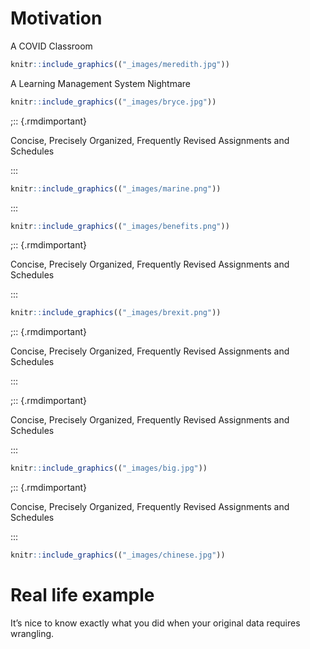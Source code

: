 
# Motivation

::: {.rmdimportant}

A COVID Classroom

:::

```r
knitr::include_graphics(("_images/meredith.jpg"))
```

::: {.rmdimportant}

A Learning Management System Nightmare

:::

```r
knitr::include_graphics(("_images/bryce.jpg"))
```


;:: {.rmdimportant}

Concise, Precisely Organized, Frequently Revised Assignments and Schedules

:::


```r
knitr::include_graphics(("_images/marine.png"))
```

:::


```r
knitr::include_graphics(("_images/benefits.png"))
```

;:: {.rmdimportant}

Concise, Precisely Organized, Frequently Revised Assignments and Schedules

:::


```r
knitr::include_graphics(("_images/brexit.png"))
```

;:: {.rmdimportant}

Concise, Precisely Organized, Frequently Revised Assignments and Schedules

:::

;:: {.rmdimportant}

Concise, Precisely Organized, Frequently Revised Assignments and Schedules

:::


```r
knitr::include_graphics(("_images/big.jpg"))
```

;:: {.rmdimportant}

Concise, Precisely Organized, Frequently Revised Assignments and Schedules

:::


```r
knitr::include_graphics(("_images/chinese.jpg"))
```




# Real life example

::: {.rmdimportant}

It's nice to know exactly what you did when your original data requires wrangling.

:::